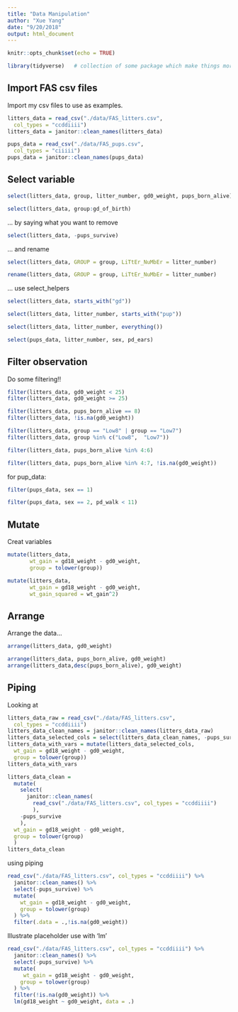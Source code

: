 ```yaml
---
title: "Data Manipulation"
author: "Xue Yang"
date: "9/20/2018"
output: html_document
---
```


```r
knitr::opts_chunk$set(echo = TRUE)

library(tidyverse)   # collection of some package which make things more easily
```


## Import FAS csv files

Import my csv files to use as examples.

```r
litters_data = read_csv("./data/FAS_litters.csv",
  col_types = "ccddiiii")
litters_data = janitor::clean_names(litters_data)

pups_data = read_csv("./data/FAS_pups.csv",
  col_types = "ciiiii")
pups_data = janitor::clean_names(pups_data)
```


## Select variable


```r
select(litters_data, group, litter_number, gd0_weight, pups_born_alive)
```

```r
select(litters_data, group:gd_of_birth)
```


... by saying what you want to remove
```r
select(litters_data, -pups_survive)
```



... and rename

```r
select(litters_data, GROUP = group, LiTtEr_NuMbEr = litter_number)

rename(litters_data, GROUP = group, LiTtEr_NuMbEr = litter_number)
```



... use select_helpers

```r
select(litters_data, starts_with("gd"))

select(litters_data, litter_number, starts_with("pup"))

select(litters_data, litter_number, everything())
```


```r
select(pups_data, litter_number, sex, pd_ears)
```


## Filter observation

Do some filtering!!

```r
filter(litters_data, gd0_weight < 25)
filter(litters_data, gd0_weight >= 25)

filter(litters_data, pups_born_alive == 8)
filter(litters_data, !is.na(gd0_weight))

filter(litters_data, group == "Low8" | group == "Low7")
filter(litters_data, group %in% c("Low8",  "Low7"))

filter(litters_data, pups_born_alive %in% 4:6)

filter(litters_data, pups_born_alive %in% 4:7, !is.na(gd0_weight))
``` 

for pup_data:

```r
filter(pups_data, sex == 1)

filter(pups_data, sex == 2, pd_walk < 11)
```



## Mutate

Creat variables

```r
mutate(litters_data, 
       wt_gain = gd18_weight - gd0_weight,
       group = tolower(group))

mutate(litters_data,
       wt_gain = gd18_weight - gd0_weight,
       wt_gain_squared = wt_gain^2)
```


## Arrange

Arrange the data...

```r
arrange(litters_data, gd0_weight)

arrange(litters_data, pups_born_alive, gd0_weight)
arrange(litters_data,desc(pups_born_alive), gd0_weight)
```

## Piping

Looking at 

```r
litters_data_raw = read_csv("./data/FAS_litters.csv",
  col_types = "ccddiiii")
litters_data_clean_names = janitor::clean_names(litters_data_raw)
litters_data_selected_cols = select(litters_data_clean_names, -pups_survive)
litters_data_with_vars = mutate(litters_data_selected_cols, 
  wt_gain = gd18_weight - gd0_weight,
  group = tolower(group))
litters_data_with_vars
```


```r
litters_data_clean = 
  mutate(
    select(
      janitor::clean_names(
        read_csv("./data/FAS_litters.csv", col_types = "ccddiiii")
        ), 
    -pups_survive
    ),
  wt_gain = gd18_weight - gd0_weight,
  group = tolower(group)
  )
litters_data_clean
```


using piping

```r
read_csv("./data/FAS_litters.csv", col_types = "ccddiiii") %>%
  janitor::clean_names() %>%
  select(-pups_survive) %>%
  mutate(
    wt_gain = gd18_weight - gd0_weight,
    group = tolower(group)
  ) %>%
  filter(.data = .,!is.na(gd0_weight))
```



Illustrate placeholder use with 'lm'

```r
read_csv("./data/FAS_litters.csv", col_types = "ccddiiii") %>%
  janitor::clean_names() %>%
  select(-pups_survive) %>%
  mutate(
     wt_gain = gd18_weight - gd0_weight,
    group = tolower(group)
  ) %>%
  filter(!is.na(gd0_weight)) %>%
  lm(gd18_weight ~ gd0_weight, data = .)

```


